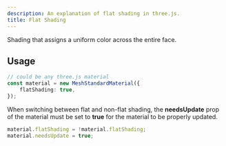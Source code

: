 ```yaml
---
description: An explanation of flat shading in three.js.
title: Flat Shading
---
```



Shading that assigns a uniform color across the entire face.

<App client:visible />

## Usage

```ts
// could be any three.js material
const material = new MeshStandardMaterial({
	flatShading: true,
});
```

When switching between flat and non-flat shading, the **needsUpdate** prop of
the material must be set to **true** for the material to be properly updated.

```ts
material.flatShading = !material.flatShading;
material.needsUpdate = true;
```
